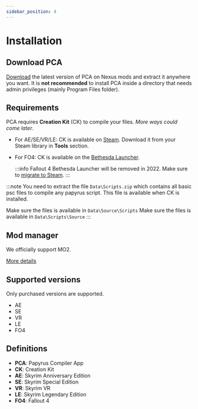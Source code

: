 ```yaml
---
sidebar_position: 4
---
```



# Installation

## Download PCA

[Download](https://www.nexusmods.com/skyrimspecialedition/mods/23852) the latest version of PCA on Nexus mods and extract it anywhere you want.
It is **not recommended** to install PCA inside a directory that needs admin privileges (mainly Program Files folder).

## Requirements

PCA requires **Creation Kit** (CK) to compile your files. _More ways could come later_.

- For AE/SE/VR/LE: CK is available on [Steam](https://store.steampowered.com/app/489830/The_Elder_Scrolls_V_Skyrim_Special_Edition/).
  Download it from your Steam library in **Tools** section.
- For FO4: CK is available on the [Bethesda Launcher](https://www.bethesda.net/en/game/bethesda-launcher).

  :::info Fallout 4
  Bethesda Launcher will be removed in 2022. Make sure to [migrate to Steam](https://bethesda.net/en/article/2RXxG1y000NWupPalzLblG/sunsetting-the-bethesda-net-launcher-and-migrating-to-steam).
  :::

:::note
You need to extract the file `Data\Scripts.zip` which contains all basic psc files
to compile any papyrus script. This file is available when CK is installed.

<Tabs>
  <TabItem value="se-ae-vr" label="SE, AE or VR" default>
    Make sure the files is available in <code>Data\Source\Scripts</code>
  </TabItem>
  <TabItem value="le-fo4" label="LE or FO4">
    Make sure the files is available in <code>Data\Scripts\Source</code>
  </TabItem>
</Tabs>
:::

## Mod manager

We officially support MO2.

[More details](../getting-started/mo2)

## Supported versions

Only purchased versions are supported.

- AE
- SE
- VR
- LE
- FO4

## Definitions

- **PCA**: Papyrus Compiler App
- **CK**: Creation Kit
- **AE**: Skyrim Anniversary Edition
- **SE**: Skyrim Special Edition
- **VR**: Skyrim VR
- **LE**: Skyrim Legendary Edition
- **FO4**: Fallout 4
